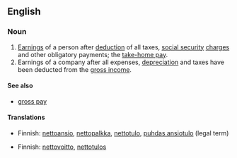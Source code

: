 ==English==

===Noun===
{{en-noun|sg=[[net]] [[earnings]]|net earnings}}

# [[earning|Earnings]] of a person after [[deduction]] of all taxes, [[social security]] [[charge]]s and other obligatory payments; the [[take-home pay]].
# Earnings of a company after all expenses, [[depreciation]] and taxes have been deducted from the [[gross income]].

====See also====
*[[gross pay]]

====Translations====
{{trans-top|earnings of a person}}
*Finnish: [[nettoansio]], [[nettopalkka]], [[nettotulo]], [[puhdas ansiotulo]] (legal term)
{{trans-mid}}
{{trans-bottom}}

{{trans-top|earnings of a company}}
*Finnish: [[nettovoitto]], [[nettotulos]]
{{trans-mid}}
{{trans-bottom}}